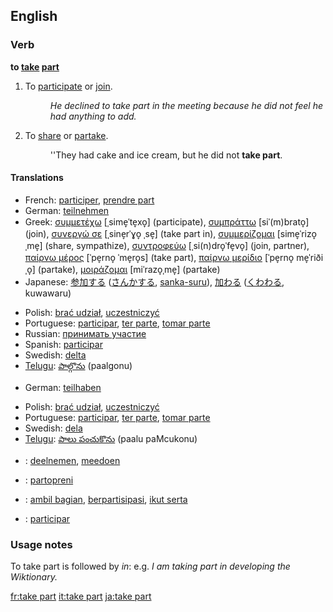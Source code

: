 ==English==

===Verb===
'''to [[take]] [[part]]'''

# {{idiom}} To [[participate]] or [[join]].
#:''He declined to take part in the meeting because he did not feel he had anything to add.''
# {{idiom}} To [[share]] or [[partake]].
#:''They had cake and ice cream, but he did not '''take part'''.

====Translations====
{{trans-top|participate or join}}
*French: [[participer]], [[prendre part]]
*German: [[teilnehmen]]
*Greek: [[συμμετέχω]] [ˌsime̞ˈte̞xo̞] (participate), [[συμπράττω]] [siˈ(m)brato̞] (join), [[συνεργώ σε]] [ˌsine̞rˈɣo̞ ˌse̞] (take part in), [[συμμερίζομαι]] [sime̞ˈrizo̞ˌme̞] (share, sympathize), [[συντροφεύω]] [ˌsi(n)dro̞ˈfe̞vo̞] (join, partner), [[παίρνω μέρος]] [ˈpe̞rno̞ ˈme̞ro̞s] (take part), [[παίρνω μερίδιο]] [ˈpe̞rno̞ me̞ˈriðiˌo̞] (partake), [[μοιράζομαι]] [miˈrazo̞ˌme̞] (partake)
*Japanese: [[参加する]] ([[さんかする]], [[sanka-suru]]), [[加わる]] ([[くわわる]], kuwawaru)
{{trans-mid}}
*Polish: [[brać udział]], [[uczestniczyć]]
*Portuguese: [[participar]], [[ter parte]], [[tomar parte]]
*Russian: [[принимать участие]]
*Spanish: [[participar]]
*Swedish: [[delta]]
*[[Telugu]]: [[పాల్గొను]] (paalgonu)
{{trans-bottom}}

{{trans-top|share or partake}}
*German: [[teilhaben]]
{{trans-mid}}
*Polish: [[brać udział]], [[uczestniczyć]]
*Portuguese: [[participar]], [[ter parte]], [[tomar parte]]
*Swedish: [[dela]]
*[[Telugu]]: [[పాలు పంచుకొను]] (paalu paMcukonu)
{{trans-bottom}}

{{checktrans-top}}
*{{ttbc|Dutch}}: [[deelnemen]], [[meedoen]]
*{{ttbc|Esperanto}}: [[partopreni]]
*{{ttbc|Indonesian}}: [[ambil bagian]], [[partisipasi|berpartisipasi]], [[ikut serta]]
*{{ttbc|Interlingua}}: [[participar]]
{{checktrans-bottom}}

===Usage notes===
To take part is followed by ''in'': e.g. ''I am taking part in developing the Wiktionary.''

[[fr:take part]]
[[it:take part]]
[[ja:take part]]